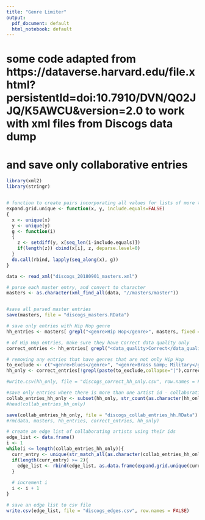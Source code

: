 ```yaml
---
title: "Genre Limiter"
output:
  pdf_document: default
  html_notebook: default
---
```

# some code adapted from https://dataverse.harvard.edu/file.xhtml?persistentId=doi:10.7910/DVN/Q02JJQ/K5AWCU&version=2.0 to work with xml files from Discogs data dump 
# and save only collaborative entries

```r
library(xml2)
library(stringr)


# function to create pairs incorporating all values for lists of more than 2 values
expand.grid.unique <- function(x, y, include.equals=FALSE)
{
  x <- unique(x)
  y <- unique(y)
  g <- function(i)
  {
    z <- setdiff(y, x[seq_len(i-include.equals)])
    if(length(z)) cbind(x[i], z, deparse.level=0)
  }
  do.call(rbind, lapply(seq_along(x), g))
}

data <- read_xml("discogs_20180901_masters.xml")
```
```r
# parse each master entry, and convert to character
masters <- as.character(xml_find_all(data, "//masters/master"))


#save all parsed master entries
save(masters, file = "discogs_masters.RData")
```
```r
# save only entries with Hip Hop genre
hh_entries <- masters[ grepl("<genre>Hip Hop</genre>", masters, fixed = TRUE) ]

```
```r
# of Hip Hop entries, make sure they have Correct data quality only 
correct_entries <- hh_entries[ grepl("<data_quality>Correct</data_quality>", hh_entries, fixed = TRUE) ]
```
```r
# removing any entries that have genres that are not only Hip Hop
to_exclude <- c("<genre>Blues</genre>", "<genre>Brass &amp; Military</genre>", "<genre>Children's</genre>", "<genre>Classical</genre>", "<genre>Electronic</genre>", "<genre>Folk, World, &amp; Country</genre>", "<genre>Funk / Soul</genre>", "<genre>Jazz</genre>", "<genre>Latin</genre>", "<genre>Non-Music</genre>", "<genre>Pop</genre>", "<genre>Reggae</genre>", "<genre>Rock</genre>", "<genre>Stage &amp; Screen</genre>")
hh_only <- correct_entries[!grepl(paste(to_exclude,collapse="|"),correct_entries)]
```

```r
#write.csv(hh_only, file = "discogs_correct_hh_only.csv", row.names = FALSE)
```

```r
#save only entries where there is more than one artist id - collaborations
collab_entries_hh_only <- subset(hh_only, str_count(as.character(hh_only), "</id>") >= 2)
#head(collab_entries_hh_only)

```
```r
save(collab_entries_hh_only, file = "discogs_collab_entries_hh.RData")
#rm(data, masters, hh_entries, correct_entries, hh_only)


```
```r
# create an edge list of collaborating artists using their ids
edge_list <- data.frame()
i <- 1
while(i <= length(collab_entries_hh_only)){
  curr_entry <- unique(str_match_all(as.character(collab_entries_hh_only[i]), "<id>(.*?)</id>")[[1]][,2])
  if(length(curr_entry) >= 2){
    edge_list <- rbind(edge_list, as.data.frame(expand.grid.unique(curr_entry, curr_entry)))
  }
 
  # increment i
  i <- i + 1
}

# save an edge list to csv file
write.csv(edge_list, file = "discogs_edges.csv", row.names = FALSE)
```



